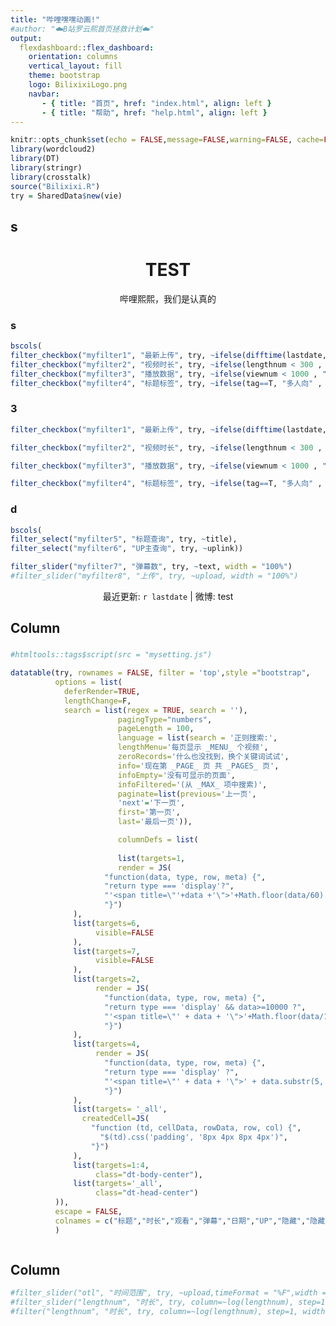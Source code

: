 ```yaml
---
title: "哔哩嘿嘿动画!"
#author: "☁️B站罗云熙首页拯救计划☁️"
output: 
  flexdashboard::flex_dashboard:
    orientation: columns
    vertical_layout: fill
    theme: bootstrap
    logo: BilixixiLogo.png
    navbar:
       - { title: "首页", href: "index.html", align: left }
       - { title: "帮助", href: "help.html", align: left }
---
```


```r

knitr::opts_chunk$set(echo = FALSE,message=FALSE,warning=FALSE, cache=FALSE)
library(wordcloud2)
library(DT)
library(stringr)
library(crosstalk)
source("Bilixixi.R")
try = SharedData$new(vie)

```



s {.sidebar data-width=300 }
-----------------------------------------------------------------------


<center>

<h1> TEST</h4>

哔哩熙熙，我们是认真的

</center>

### s {.mobile data-height=120}

```r
bscols(
filter_checkbox("myfilter1", "最新上传", try, ~ifelse(difftime(lastdate,upload,units = "days") <= 3, "近3天",ifelse(difftime(lastdate,upload,units = "days") <= 7, "近3-7天", "7天以上"))),
filter_checkbox("myfilter2", "视频时长", try, ~ifelse(lengthnum < 300 , "5分以内",ifelse(lengthnum < 900, "5-15分", "15分以上"))),
filter_checkbox("myfilter3", "播放数据", try, ~ifelse(viewnum < 1000 , "1千以下",ifelse(lengthnum < 10000, "1千-1万", "1万以上"))),
filter_checkbox("myfilter4", "标题标签", try, ~ifelse(tag==T, "多人向" , "个人向")))
```


### 3 {.no-mobile}

<div>

```r

filter_checkbox("myfilter1", "最新上传", try, ~ifelse(difftime(lastdate,upload,units = "days") <= 3, "近3天",ifelse(difftime(lastdate,upload,units = "days") <= 7, "近3-7天", "7天以上")),inline = T)

filter_checkbox("myfilter2", "视频时长", try, ~ifelse(lengthnum < 300 , "5分以内",ifelse(lengthnum < 900, "5-15分", "15分以上")),inline = T)

filter_checkbox("myfilter3", "播放数据", try, ~ifelse(viewnum < 1000 , "1千以下",ifelse(lengthnum < 10000, "1千-1万", "1万以上")),inline = T)

filter_checkbox("myfilter4", "标题标签", try, ~ifelse(tag==T, "多人向" , "个人向"),inline = T)

```

</div>

### d {.no-mobile}

```r

bscols(
filter_select("myfilter5", "标题查询", try, ~title),
filter_select("myfilter6", "UP主查询", try, ~uplink))

filter_slider("myfilter7", "弹幕数", try, ~text, width = "100%")
#filter_slider("myfilter8", "上传", try, ~upload, width = "100%")
```


<center>
最近更新: `r lastdate` | 微博: test
</center>


Column {data-width=500}
-----------------------------------------------------------------------

###

```r

#htmltools::tags$script(src = "mysetting.js")

datatable(try, rownames = FALSE, filter = 'top',style ="bootstrap",
          options = list(
            deferRender=TRUE,
            lengthChange=F,
            search = list(regex = TRUE, search = ''),
                        pagingType="numbers",
                        pageLength = 100,
                        language = list(search = '正则搜索:',
                        lengthMenu='每页显示 _MENU_ 个视频',
                        zeroRecords='什么也没找到，换个关键词试试',
                        info='现在第 _PAGE_ 页 共 _PAGES_ 页',
                        infoEmpty='没有可显示的页面',
                        infoFiltered='(从 _MAX_ 项中搜索)',
                        paginate=list(previous='上一页',
                        'next'='下一页',
                        first='第一页',
                        last='最后一页')),

                        columnDefs = list(
                        
                        list(targets=1,
                        render = JS(
                     "function(data, type, row, meta) {",
                     "return type === 'display'?",
                     "'<span title=\"'+data +'\">'+Math.floor(data/60) + '分'+Math.floor(data%60)+'秒</span>' : data;",
                     "}")
              ),
              list(targets=6,
                   visible=FALSE
              ),
              list(targets=7,
                   visible=FALSE
              ),
              list(targets=2,
                   render = JS(
                     "function(data, type, row, meta) {",
                     "return type === 'display' && data>=10000 ?",
                     "'<span title=\"' + data + '\">'+Math.floor(data/1000)/10+'万</span>' : data;",
                     "}")
              ),
              list(targets=4,
                   render = JS(
                     "function(data, type, row, meta) {",
                     "return type === 'display' ?",
                     "'<span title=\"' + data + '\">' + data.substr(5, 12) + '</span>' : data;",
                     "}")
              ),
              list(targets= '_all',
                createdCell=JS(
                  "function (td, cellData, rowData, row, col) {",
                    "$(td).css('padding', '8px 4px 8px 4px')",
                  "}")
              ),
              list(targets=1:4,
                   class="dt-body-center"),
              list(targets='_all',
                   class="dt-head-center")
          )),
          escape = FALSE,
          colnames = c("标题","时长","观看","弹幕","日期","UP","隐藏","隐藏2")
          )



```



Column {data-width=10}
-----------------------------------------------------------------------

```r

#filter_slider("otl", "时间范围", try, ~upload,timeFormat = "%F",width = "100%")
#filter_slider("lengthnum", "时长", try, column=~log(lengthnum), step=1, width=200)
#filter("lengthnum", "时长", try, column=~log(lengthnum), step=1, width=200)

```

